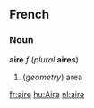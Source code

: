 ==French==
===Noun===
'''aire''' ''f'' (''plural'' '''aires''')

#(''geometry'') area

[[fr:aire]]
[[hu:Aire]]
[[nl:aire]]
